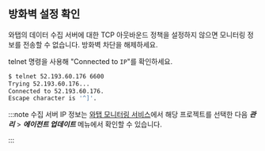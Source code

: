 ## 방화벽 설정 확인

와탭의 데이터 수집 서버에 대한 TCP 아웃바운드 정책을 설정하지 않으면 모니터링 정보를 전송할 수 없습니다. 방화벽 차단을 해제하세요.

telnet 명령을 사용해 "Connected to ```IP```"를 확인하세요.

```sh
$ telnet 52.193.60.176 6600
Trying 52.193.60.176...
Connected to 52.193.60.176.
Escape character is '^]'.
```

:::note
수집 서버 IP 정보는 [와탭 모니터링 서비스](https://service.whatap.io/)에서 해당 프로젝트를 선택한 다음 ***관리*** > ***에이전트 업데이트*** 메뉴에서 확인할 수 있습니다.
<!-- 메뉴 경로 확인 필요 -->
:::